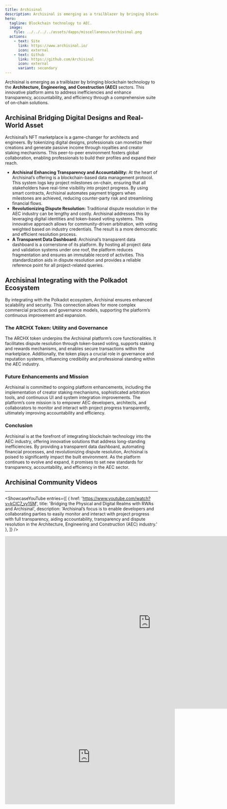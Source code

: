 ```yaml
---
title: Archisinal
description: Archisinal is emerging as a trailblazer by bringing blockchain technology to the Architecture, Engineering, and Construction (AEC) sectors
hero:
  tagline: Blockchain technology to AEC.
  image: 
    file: ../../../../assets/dapps/miscellaneous/archisinal.png
  actions:
    - text: Site
      link: https://www.archisinal.io/
      icon: external
    - text: Github
      link: https://github.com/Archisinal
      icon: external
      variant: secondary
---
```



Archisinal is emerging as a trailblazer by bringing blockchain technology to the **Architecture, Engineering, and Construction (AEC)** sectors. This innovative platform aims to address inefficiencies and enhance transparency, accountability, and efficiency through a comprehensive suite of on-chain solutions.

## Archisinal Bridging Digital Designs and Real-World Asset
Archisinal’s NFT marketplace is a game-changer for architects and engineers. By tokenizing digital designs, professionals can monetize their creations and generate passive income through royalties and creator staking mechanisms. This peer-to-peer environment fosters global collaboration, enabling professionals to build their profiles and expand their reach.
- **Archisinal Enhancing Transparency and Accountability:** At the heart of Archisinal’s offering is a blockchain-based data management protocol. This system logs key project milestones on-chain, ensuring that all stakeholders have real-time visibility into project progress. By using smart contracts, Archisinal automates payment triggers when milestones are achieved, reducing counter-party risk and streamlining financial flows.
- **Revolutionizing Dispute Resolution:** Traditional dispute resolution in the AEC industry can be lengthy and costly. Archisinal addresses this by leveraging digital identities and token-based voting systems. This innovative approach allows for community-driven arbitration, with voting weighted based on industry credentials. The result is a more democratic and efficient resolution process.
- **A Transparent Data Dashboard:** Archisinal’s transparent data dashboard is a cornerstone of its platform. By hosting all project data and validation systems under one roof, the platform reduces fragmentation and ensures an immutable record of activities. This standardization aids in dispute resolution and provides a reliable reference point for all project-related queries.

## Archisinal Integrating with the Polkadot Ecosystem
By integrating with the Polkadot ecosystem, Archisinal ensures enhanced scalability and security. This connection allows for more complex commercial practices and governance models, supporting the platform’s continuous improvement and expansion.

### The ARCHX Token: Utility and Governance
The ARCHX token underpins the Archisinal platform’s core functionalities. It facilitates dispute resolution through token-based voting, supports staking and rewards mechanisms, and enables secure transactions within the marketplace. Additionally, the token plays a crucial role in governance and reputation systems, influencing credibility and professional standing within the AEC industry.

### Future Enhancements and Mission
Archisinal is committed to ongoing platform enhancements, including the implementation of creator staking mechanisms, sophisticated arbitration tools, and continuous UI and system integration improvements. The platform’s core mission is to empower AEC developers, architects, and collaborators to monitor and interact with project progress transparently, ultimately improving accountability and efficiency.

### Conclusion
Archisinal is at the forefront of integrating blockchain technology into the AEC industry, offering innovative solutions that address long-standing inefficiencies. By providing a transparent data dashboard, automating financial processes, and revolutionizing dispute resolution, Archisinal is poised to significantly impact the built environment. As the platform continues to evolve and expand, it promises to set new standards for transparency, accountability, and efficiency in the AEC sector.


## Archisinal Community Videos
------------
<ShowcaseYouTube
  entries={[
    {
      href: 'https://www.youtube.com/watch?v=kCIC7_vy1SM',
      title: 'Bridging the Physical and Digital Realms with RWAs and Archisinal',
      description: 'Archisinal’s focus is to enable developers and collaborating parties to easily monitor and interact with project progress with full transparency, aiding accountability, transparency and dispute resolution in the Architecture, Engineering and Construction (AEC) industry.'    },
  ]} />




<iframe allowfullscreen="allowfullscreen" frameborder="0" height="569" src="https://docs.google.com/presentation/d/e/2PACX-1vSTtz5mw7j4scMzRmyD18GYBtS8dliE3f6ISl8dq7L5dhDYWyQXyLy8B4S7vVoRJC2Fv50sFIcYR9kf/embed?start=false&loop=false&delayms=60000" width="960"></iframe>

<iframe allowfullscreen="allowfullscreen" frameborder="0" height="315" src="https://www.youtube.com/embed/Mjmla2O9sCM?si=y_ShlBVr9izvCKdG" title="YouTube video player" width="560"></iframe>
